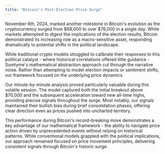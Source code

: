 ```yaml
---
title: "Bitcoin's Post-Election Price Surge"
---
```


November 6th, 2024, marked another milestone in Bitcoin's evolution as the cryptocurrency surged from $68,000 to over $76,000 in a single day. While markets attempted to digest the implications of the election results, Bitcoin demonstrated its increasing role as a macro-sensitive asset, responding dramatically to potential shifts in the political landscape.

While traditional crypto models struggled to calibrate their responses to this political catalyst - where historical correlations offered little guidance - Sumtyme's mathematical abstraction approach cut through the narrative noise. Rather than attempting to model election impacts or sentiment shifts, our framework focused on the underlying price dynamics.

Our minute-by-minute analysis proved particularly valuable during this volatile session. The model captured both the initial breakout above $70,000 and the subsequent acceleration toward new all-time highs, providing precise signals throughout the surge. Most notably, our signals maintained their bullish bias during brief consolidation phases, offering clear direction even as prices pushed into uncharted territory.

This performance during Bitcoin's record-breaking move demonstrates a key advantage of our mathematical framework - the ability to navigate price action driven by unprecedented events without relying on historical patterns. While conventional models grappled with the political implications, our approach remained focused on price movement principles, delivering consistent signals through Bitcoin's historic surge.